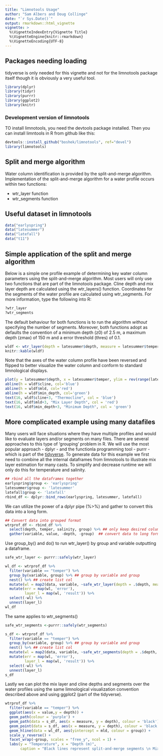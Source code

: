 ```yaml
---
title: "Limnotools Usage"
author: "Sam Albers and Doug Collinge"
date: "`r Sys.Date()`"
output: rmarkdown::html_vignette
vignette: >
  %\VignetteIndexEntry{Vignette Title}
  %\VignetteEngine{knitr::rmarkdown}
  %\VignetteEncoding{UTF-8}
---
```



## Packages needing loading
tidyverse is only needed for this vignette and not for the limnotools package itself though it is obviously a very useful tool.
```r
library(dplyr)
library(tidyr)
library(purrr)
library(ggplot2)
library(knitr)
```

### Development version of limnotools
TO install limnotools, you need the devtools package installed. Then you can install limntools in R from github like this:
```r
devtools::install_github("boshek/limnotools", ref="devel")
library(limnotools)
```

## Split and merge algorithm
Water column identification is provided by the split-and-merge algorithm. Implementation of the split-and-merge algorithm for a water profile occurs within two functions:

- wtr_layer function 
- wtr_segments function

## Useful dataset in limnotools 
```r
data("earlyspring")
data("latesummer")
data("latefall")
data("t11")
```

## Simple application of the split and merge algorithm
Below is a simple one profile example of determining key water column parameters using the split-and-merge algorithm. Most users will only use two functions that are part of the limnotools package. Cline depth and mix layer depth are calculated using the wtr_layers() function. Coordinates for the segments of the water profile are calculated using wtr_segments. For more information, type the following into R:
```r
?wtr_layer
?wtr_segments
```

The default behaviour for both functions is to run the algorithm *without* specifying the number of segments. Moreover, both functions adopt as defaults the convention of a minimum depth (z0) of 2.5 m, a maximum depth (zmax) of 150 m and a error threshold (thres) of 0.1. 
```r
wldf <- wtr_layer(depth = latesummer$depth, measure = latesummer$temper)
knitr::kable(wldf)
```

Note that the axes of the water column profile have been reversed and flipped to better visualize the water column and conform to standard limnological displays. 
```r
plot(y = latesummer$depth, x = latesummer$temper, ylim = rev(range(latesummer$depth)))
abline(h = wldf$cline, col='blue')
abline(h = wldf$mld, col='red')
abline(h = wldf$min_depth, col='green')
text(16, wldf$cline+3, "Thermocline", col = 'blue')
text(16, wldf$mld+3, "Mix Layer Depth", col = 'red')
text(16, wldf$min_depth+3, "Minimum Depth", col = 'green')
```

## More complicated example using many datafiles
Many users will face situations where they have multiple profiles and would like to evaluate layers and/or segments on many files. There are several approaches to this type of 'grouping' problem in R. We will use the most popular approach - dplyr - and the functionla programming tool - purrr - which is part of the [tidyverse](https://CRAN.R-project.org/package=tidyverse). To generate data for this example we first need to combine all the internal dataframes from limnotools to illustrate mix layer estimation for many casts. To simplify and decrease runtime we will only do this for temperature and salinity. 
```r
## rbind all the dataframes together
earlyspring$group <- 'earlyspring'
latesummer$group <- 'latesummer'
latefall$group <- 'latefall'
rbind_df <- dplyr::bind_rows(earlyspring, latesummer, latefall)
```

We can utilize the power of a dplyr pipe (%>%) and gather to convert this data into a long form. 
```r
## Convert data into grouped format
wtrprof_df <- rbind_df %>%
  select(depth, temper, salinity, group) %>% ## only keep desired columns
  gather(variable, value, -depth, -group)  ## convert data to long format
```

Use group_by() and do() to run wtr_layer() by group and variable outputting a dataframe.
```r
safe_wtr_layer <- purrr::safely(wtr_layer)

wl_df <- wtrprof_df %>%  
  filter(variable == "temper") %>%
  group_by(variable, group) %>% ## group by variable and group
  nest() %>% ## create list col
  mutate(wl = map2(data, variable, ~safe_wtr_layer(depth = .$depth, measure = .$value))) %>%
  mutate(err = map(wl, 'error'),
         layer_l = map(wl, 'result')) %>%
  select(-wl) %>%
  unnest(layer_l)
wl_df
```

The same applies to wtr_segments()
```r
safe_wtr_segments <-purrr::safely(wtr_segments)

s_df <- wtrprof_df %>%  
  filter(variable == "temper") %>%
  group_by(variable, group) %>% ## group by variable and group
  nest() %>% ## create list col
  mutate(wl = map2(data, variable, ~safe_wtr_segments(depth = .$depth, measure = .$value))) %>%
  mutate(err = map(wl, 'error'),
         layer_l = map(wl, 'result')) %>%
  select(-wl) %>%
  unnest(layer_l)
s_df
```

Lastly we can plot the mix layer and cline depths and segments over the water profiles using the same limnological visualization convention described above and using ggplot2 (part of the tidyverse). 
```r
wtrprof_df %>%
  filter(variable == "temper") %>%
  ggplot(aes(x = value,y = depth)) +
  geom_path(colour = 'purple') +
  geom_path(data = s_df, aes(x = measure, y = depth), colour = 'black') +
  geom_point(data = s_df, aes(x = measure, y = depth), colour = 'black') +
  geom_hline(data = wl_df, aes(yintercept = mld, colour = group)) +
  scale_y_reverse() +
  facet_wrap(~group, scales = "free_y", ncol = 1) +
  labs(y = "Temperature", x = "Depth (m)", 
       caption = "Black lines represent split-and-merge segments \n Mix layer depth =mld")
```
